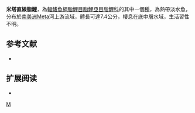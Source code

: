 {{Speciesbox 
| taxon = Moenkhausia metae
| status = NE
| status_system = IUCN3.1
| authority =  [[Eigenmann|Eigenmann]], 1922
| synonyms = 
}}
'''米塔直線脂鯉'''，為[[輻鰭魚綱|輻鰭魚綱]][[脂鯉目|脂鯉目]][[脂鯉亞目|脂鯉亞目]][[脂鯉科|脂鯉科]]的其中一個[[種|種]]，為熱帶淡水魚，分布於[[南美洲|南美洲]]Meta河上游流域，體長可達7.4公分，棲息在底中層水域，生活習性不明。

==参考文献==
{{refbegin}}
*{{FishBase_species|genus=Moenkhausia|species=metae|year=2013|month=12}}
{{refend}}

== 扩展阅读 ==
{{refbegin}}
*{{wikispecies-inline|Moenkhausia metae|米塔直線脂鯉}}
{{refend}}
{{Taxonbar|from=Q6404939}}

[[Category:直線脂鯉屬|M]]


{{魚類小作品}}